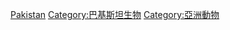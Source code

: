 {{Catnav|頁面分類|各種主題的頁面分類|按國家分類|各國生物|巴基斯坦生物群}}
{{Catnav|頁面分類|各種主題的頁面分類|按國家分類|各國生物|各國動物}}

[[Category:各國動物|Pakistan]]
[[Category:巴基斯坦生物|Category:巴基斯坦生物]]
[[Category:亞洲動物|Category:亞洲動物]]